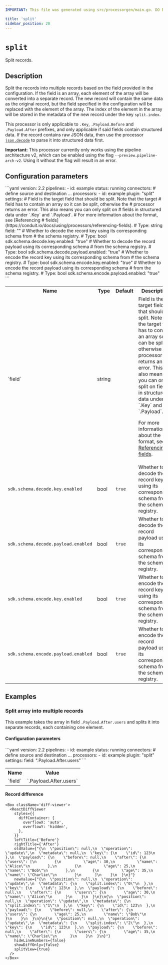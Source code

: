 ```yaml
---
IMPORTANT: This file was generated using src/processorgen/main.go. DO NOT EDIT.

title: 'split'
sidebar_position: 20
---
```



# `split`

Split records.

## Description

Split the records into multiple records based on the field
provided in the configuration. If the field is an array, each element of the
array will be converted into a separate record. The new record will contain the
same data as the original record, but the field specified in the configuration
will be replaced with the element of the array. The index of the element in the
array will be stored in the metadata of the new record under the key
`split.index`.

This processor is only applicable to `.Key`, `.Payload.Before`
and `.Payload.After` prefixes, and only applicable if said fields
contain structured data. If the record contains raw JSON data, then use the
processor [`json.decode`](/docs/using/processors/builtin/json.decode)
to parse it into structured data first.

**Important:** This processor currently only works using the pipeline architecture
v2, which can be enabled using the flag `--preview.pipeline-arch-v2`.
Using it without the flag will result in an error.

## Configuration parameters

<Tabs groupId="config-params">
  <TabItem value="yaml" label="YAML">
```yaml
version: 2.2
pipelines:
  - id: example
    status: running
    connectors:
      # define source and destination ...
    processors:
      - id: example
        plugin: "split"
        settings:
          # Field is the target field that should be split. Note that the target
          # field has to contain an array so it can be split, otherwise the
          # processor returns an error. This also means you can only split on
          # fields in structured data under `.Key` and `.Payload`.
          # For more information about the format, see [Referencing
          # fields](https://conduit.io/docs/using/processors/referencing-fields).
          # Type: string
          field: ""
          # Whether to decode the record key using its corresponding schema from
          # the schema registry.
          # Type: bool
          sdk.schema.decode.key.enabled: "true"
          # Whether to decode the record payload using its corresponding schema
          # from the schema registry.
          # Type: bool
          sdk.schema.decode.payload.enabled: "true"
          # Whether to encode the record key using its corresponding schema from
          # the schema registry.
          # Type: bool
          sdk.schema.encode.key.enabled: "true"
          # Whether to encode the record payload using its corresponding schema
          # from the schema registry.
          # Type: bool
          sdk.schema.encode.payload.enabled: "true"
```
  </TabItem>
  <TabItem value="table" label="Table">
  <table class="no-margin-table">
      <tr>
        <th>Name</th>
        <th>Type</th>
        <th>Default</th>
        <th>Description</th>
      </tr>
      <tr>
        <td>`field`</td>
        <td>string</td>
        <td><Chip label="null" /></td>
        <td>
  Field is the target field that should be split. Note that the target
field has to contain an array so it can be split, otherwise the processor
returns an error. This also means you can only split on fields in
structured data under `.Key` and `.Payload`.

For more information about the format, see [Referencing fields](https://conduit.io/docs/using/processors/referencing-fields).
        </td>
      </tr>
      <tr>
        <td>`sdk.schema.decode.key.enabled`</td>
        <td>bool</td>
        <td>`true`</td>
        <td>
  Whether to decode the record key using its corresponding schema from the schema registry.
        </td>
      </tr>
      <tr>
        <td>`sdk.schema.decode.payload.enabled`</td>
        <td>bool</td>
        <td>`true`</td>
        <td>
  Whether to decode the record payload using its corresponding schema from the schema registry.
        </td>
      </tr>
      <tr>
        <td>`sdk.schema.encode.key.enabled`</td>
        <td>bool</td>
        <td>`true`</td>
        <td>
  Whether to encode the record key using its corresponding schema from the schema registry.
        </td>
      </tr>
      <tr>
        <td>`sdk.schema.encode.payload.enabled`</td>
        <td>bool</td>
        <td>`true`</td>
        <td>
  Whether to encode the record payload using its corresponding schema from the schema registry.
        </td>
      </tr>
    </table>
  </TabItem>
</Tabs>

## Examples

### Split array into multiple records

This example takes the array in field `.Payload.After.users` and splits it into separate records, each containing one element.

#### Configuration parameters

<Tabs groupId="config-params">
  <TabItem value="yaml" label="YAML">
```yaml
version: 2.2
pipelines:
  - id: example
    status: running
    connectors:
      # define source and destination ...
    processors:
      - id: example
        plugin: "split"
        settings:
          field: ".Payload.After.users"
```
  </TabItem>
  <TabItem value="table" label="Table">
  <table class="no-margin-table">
      <tr>
        <th>Name</th>
        <th>Value</th>
      </tr>
      <tr>
        <td>`field`</td>
        <td>`.Payload.After.users`</td>
      </tr>
    </table>
  </TabItem>
</Tabs>

#### Record difference

```mdx-code-block
<Box className='diff-viewer'>
  <ReactDiffViewer
    styles={{
      diffContainer: {
        overflowX: 'auto',
        overflowY: 'hidden',
      },
    }}
    leftTitle={'Before'}
    rightTitle={'After'}
    oldValue={"{\n  \"position\": null,\n  \"operation\": \"update\",\n  \"metadata\": null,\n  \"key\": {\n    \"id\": 123\n  },\n  \"payload\": {\n    \"before\": null,\n    \"after\": {\n      \"users\": [\n        {\n          \"age\": 30,\n          \"name\": \"Alice\"\n        },\n        {\n          \"age\": 25,\n          \"name\": \"Bob\"\n        },\n        {\n          \"age\": 35,\n          \"name\": \"Charlie\"\n        }\n      ]\n    }\n  }\n}"}
    newValue={"{\n  \"position\": null,\n  \"operation\": \"update\",\n  \"metadata\": {\n    \"split.index\": \"0\"\n  },\n  \"key\": {\n    \"id\": 123\n  },\n  \"payload\": {\n    \"before\": null,\n    \"after\": {\n      \"users\": {\n        \"age\": 30,\n        \"name\": \"Alice\"\n      }\n    }\n  }\n}\n{\n  \"position\": null,\n  \"operation\": \"update\",\n  \"metadata\": {\n    \"split.index\": \"1\"\n  },\n  \"key\": {\n    \"id\": 123\n  },\n  \"payload\": {\n    \"before\": null,\n    \"after\": {\n      \"users\": {\n        \"age\": 25,\n        \"name\": \"Bob\"\n      }\n    }\n  }\n}\n{\n  \"position\": null,\n  \"operation\": \"update\",\n  \"metadata\": {\n    \"split.index\": \"2\"\n  },\n  \"key\": {\n    \"id\": 123\n  },\n  \"payload\": {\n    \"before\": null,\n    \"after\": {\n      \"users\": {\n        \"age\": 35,\n        \"name\": \"Charlie\"\n      }\n    }\n  }\n}"}
    hideLineNumbers={false}
    showDiffOnly={false}
    splitView={true}
  />
</Box>
```


